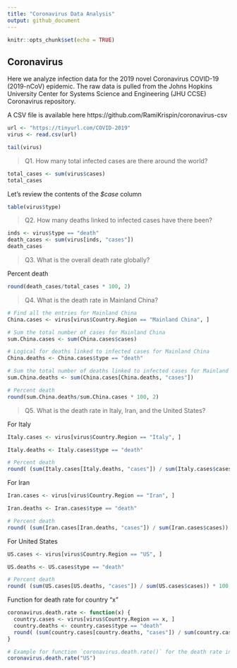```yaml
---
title: "Coronavirus Data Analysis"
output: github_document
---
```


```r
knitr::opts_chunk$set(echo = TRUE)
```

## Coronavirus

Here we analyze infection data for the 2019 novel Coronavirus COVID-19 (2019-nCoV) epidemic. The raw data is pulled from the Johns Hopkins University Center for Systems Science and Engineering (JHU CCSE) Coronavirus repository.

A CSV file is available here https://github.com/RamiKrispin/coronavirus-csv


```r
url <- "https://tinyurl.com/COVID-2019"
virus <- read.csv(url)

tail(virus)
```

> Q1. How many total infected cases are there around the world?

```r
total_cases <- sum(virus$cases)
total_cases
```

Let's review the contents of the *$case* column

```r
table(virus$type)
```

> Q2. How many deaths linked to infected cases have there been?

```r
inds <- virus$type == "death"
death_cases <- sum(virus[inds, "cases"])
death_cases
```

> Q3. What is the overall death rate globally?

Percent  death

```r
round(death_cases/total_cases * 100, 2)
```

> Q4. What is the death rate in Mainland China?

```r
# Find all the entries for Mainland China
China.cases <- virus[virus$Country.Region == "Mainland China", ]

# Sum the total number of cases for Mainland China
sum.China.cases <- sum(China.cases$cases)

# Logical for deaths linked to infected cases for Mainland China
China.deaths <- China.cases$type == "death"

# Sum the total number of deaths linked to infected cases for Mainland China
sum.China.deaths <- sum(China.cases[China.deaths, "cases"])

# Percent death
round(sum.China.deaths/sum.China.cases * 100, 2)

```

> Q5. What is the death rate in Italy, Iran, and the United States?

For Italy

```r
Italy.cases <- virus[virus$Country.Region == "Italy", ]

Italy.deaths <- Italy.cases$type == "death"

# Percent death
round( (sum(Italy.cases[Italy.deaths, "cases"]) / sum(Italy.cases$cases)) * 100, 2)

```

For Iran

```r
Iran.cases <- virus[virus$Country.Region == "Iran", ]

Iran.deaths <- Iran.cases$type == "death"

# Percent death
round( (sum(Iran.cases[Iran.deaths, "cases"]) / sum(Iran.cases$cases)) * 100, 2)

```

For United States

```r
US.cases <- virus[virus$Country.Region == "US", ]

US.deaths <- US.cases$type == "death"

# Percent death
round( (sum(US.cases[US.deaths, "cases"]) / sum(US.cases$cases)) * 100, 2)
```

Function for death rate for country "x"

```r

coronavirus.death.rate <- function(x) {
  country.cases <- virus[virus$Country.Region == x, ]
  country.deaths <- country.cases$type == "death"
  round( (sum(country.cases[country.deaths, "cases"]) / sum(country.cases$cases)) * 100, 2)
}

# Example for function `coronavirus.death.rate()` for the death rate in the US
coronavirus.death.rate("US")
```

